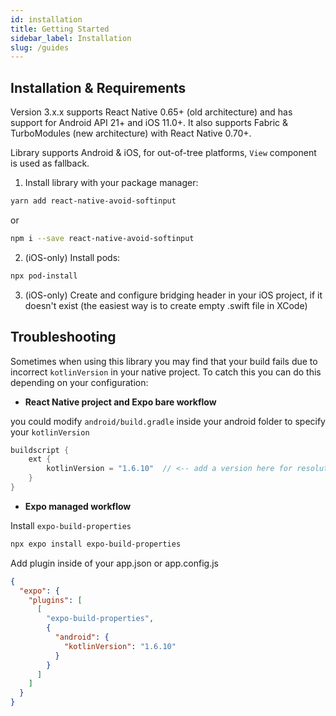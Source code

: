 ```yaml
---
id: installation
title: Getting Started
sidebar_label: Installation
slug: /guides
---
```


## Installation & Requirements

Version 3.x.x supports React Native 0.65+ (old architecture) and has support for Android API 21+ and iOS 11.0+. It also supports Fabric & TurboModules (new architecture) with React Native 0.70+.

Library supports Android & iOS, for out-of-tree platforms, `View` component is used as fallback.

1. Install library with your package manager:

```sh
yarn add react-native-avoid-softinput
```

or

```sh
npm i --save react-native-avoid-softinput
```

2. (iOS-only) Install pods:

```sh
npx pod-install
```

3. (iOS-only) Create and configure bridging header in your iOS project, if it doesn't exist (the easiest way is to create empty .swift file in XCode)


## Troubleshooting

Sometimes when using this library you may find that your build fails due to incorrect `kotlinVersion` in your native project. To catch this you can do this depending on your configuration:

- **React Native project and Expo bare workflow**

you could modify `android/build.gradle` inside your android folder to specify your `kotlinVersion`

```java
buildscript {
    ext {
        kotlinVersion = "1.6.10"  // <-- add a version here for resolution
    }
}
```

- **Expo managed workflow**

Install `expo-build-properties`

```sh
npx expo install expo-build-properties
```

Add plugin inside of your app.json or app.config.js

```json
{
  "expo": {
    "plugins": [
      [
        "expo-build-properties",
        {
          "android": {
            "kotlinVersion": "1.6.10"
          }
        }
      ]
    ]
  }
}
```
